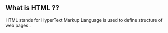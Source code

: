 <Section>
<Title> HTML 5 </Title>

## What is HTML ?? 
HTML stands for HyperText Markup Language is used to define structure of web pages .
</Section>
